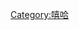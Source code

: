 {{Navbox
| name = 嘻哈
| title = [[嘻哈]]
| state = {{{state|autocollapse}}}
| bodyclass = hlist
| basestyle =
| style =
| above =
* [[街舞]]
* {{link-en|唱盘主义|Turntablism|打碟}}
* [[塗鴉]]
* [[饒舌]]
* [[節奏口技|口技]]

| group1 = 文化
| list1 =
* {{link-en|说唱对决|Battle rap}}
* {{link-en|嘻哈舞蹈|Hip-hop dance|舞蹈}}
* {{link-en|嘻哈时尚|Hip hop fashion|时尚}}
* [[嘻哈女权主义|女权主义]]
* {{link-en|嘻哈节日列表|List of hip hop music festivals|节日}}
* {{link-en|嘻哈电影|Hip hop film|电影}}
* [[嘻哈音樂|音乐]]
* {{link-en|嘻哈制作|Hip hop production|制作}}
* {{link-en|嘻哈戏剧|Hip-hop theater|戏剧}}
* {{link-en|被认为有影响力的嘻哈专辑列表|List of hip hop albums considered to be influential|专辑}}
* {{link-en|嘻哈风格列表|List of hip hop genres|风格}}

| group2 = 历史
| list2 =
* {{link-en|黄金时代嘻哈|Golden age hip hop|黄金时代}}
* [[舊學派嘻哈|旧学派]]
* {{link-en|新学派嘻哈|New school hip hop|新学派}}
* {{link-en|电子 (音乐)|Electro (music)|电子}}
* {{link-en|嘻哈女权|Hip hop feminism|女权}}

| group3 = {{link-en|嘻哈风格列表|List of hip hop genres|风格}}
| list3 =
* [[另类嘻哈]]
* {{link-en|原声嘻哈|Acoustic hip hop}}
* {{link-en|弹跳音乐|Bounce music}}
* {{link-en|奇卡诺说唱|Chicano rap}}
* {{link-en|切碎和螺纹|Chopped and screwed}}
* {{link-en|直升机 (说唱)|Chopper (rap)|直升机}}
* {{link-en|圣赞嘻哈|Christian hip hop}}
* {{link-en|云说唱|Cloud rap}}
* {{link-en|喜剧嘻哈|Comedy hip hop}}
* {{link-en|良知嘻哈|Conscious hip hop}}
* {{link-en|粗口说唱|Dirty rap}}
* {{link-en|钻头 (音乐流派)|Drill (music genre)|钻头}}
* [[东海岸嘻哈|东海岸]]
* [[即興饒舌]]
* {{link-en|帮匪说唱|Gangsta rap}}
* {{link-en|硬核说唱 (音乐流派)|Hardcore hip hop|硬核说唱}}
* {{link-en|恐怖核|Horrorcore}}
* {{link-en|独立嘻哈|Indie hip hop}}
* {{link-en|工业嘻哈|Industrial hip hop}}
* {{link-en|器乐嘻哈|Instrumental hip hop}}
* {{link-en|中西部嘻哈|Midwest hip hop}}
* {{link-en|微核嘻哈|Nerdcore hip hop}}
* {{link-en|政治嘻哈|Political hip hop}}
* {{link-en|流行说唱|Pop-rap}}
* {{link-en|斯奈普音乐|Snap music}}
* [[南部嘻哈]]
* [[陷阱音乐|陷阱]]
* {{link-en|唱盘主义|Turntablism}}
* [[地下嘻哈]]
* [[西海岸嘻哈|西海岸]]

| group4 = {{link-en|嘻哈风格列表|List of hip hop genres|融合风格}}
| list4 =
* {{link-en|巴尔的摩俱乐部|Baltimore club}}
* [[乡村说唱]]
* [[狂克]]
* {{link-en|旷课核|Crunkcore}}
* {{link-en|哥伦比亚说唱|Cumbia rap}}
* {{link-en|数码硬核|Digital hardcore}}
* {{link-en|实验嘻哈|Experimental hip hop}}
* {{link-en|匪帮放克|G-funk}}
* {{link-en|贫区浩室|Ghetto house}}
* {{link-en|底特律俱乐部|Ghettotech}}
* {{link-en|缺陷 (音乐)|Glitch hop|缺陷}}
* [[尘垢音乐|尘垢]]
* {{link-en|嘻哈灵魂乐|Hip hop soul}}
* {{link-en|说唱浩室|Hip house}}
* {{link-en|嘻哈爵士|Hiplife}}
* {{link-en|文艺嘻哈|Hipster hop}}
* {{link-en|嬉皮 (音乐)|Hyphy|嬉皮}}
* [[伊博人说唱]]
* [[爵士说唱]]
* [[泽西俱乐部]]
* {{link-en|同性恋嘻哈|LGBT hip hop}}
* {{link-en|梅伦说唱|Merenrap}}
* [[新杰克摇摆]]
* {{link-en|新灵魂乐|Neo soul}}
* [[新金屬]]
* {{link-en|迷幻嘻哈|Psychedelic hip hop}}
* [[饒舌金屬]]
* {{link-en|说唱歌剧|Rap opera}}
* {{link-en|说唱摇滚|Rap rock}}
* [[神遊舞曲]]
* {{link-en|都市嘻哈|Urban Pasifika}}
* {{link-en|恍惚 (音乐)|Wonky (music)|恍惚}}

| group5 = {{link-en|各国家的嘻哈|Category:Hip hop by nationality|按國家或地區区分}}
| list5 = {{navbox subgroup

| group1 = {{link-en|非洲嘻哈|African hip hop|非洲}}
| list1 =
* {{link-en|阿尔及利亚嘻哈|Algerian hip hop|阿尔及利亚}}
* {{link-en|冈比亚嘻哈|Gambian hip hop|冈比亚}}
* [[伊博人说唱|伊博人]]
* {{link-en|象牙海岸嘻哈|Ivorian hip hop|象牙海岸}}
* {{link-en|肯尼亚嘻哈|Kenyan hip hop|肯尼亚}}
* {{link-en|摩洛哥嘻哈|Moroccan hip hop|摩洛哥}}
* [[尼日尔嘻哈|尼日尔]]
* {{link-en|塞内加尔嘻哈|Senegalese hip hop|塞内加尔}}
* {{link-en|坦桑尼亚嘻哈|Tanzanian hip hop|坦桑尼亚}}
* {{link-en|多哥嘻哈|Togolese hip hop|多哥}}
* {{link-en|津巴布韦嘻哈|Zimbabwean hip hop|津巴布韦}}

| group2 = {{link-en|北美洲嘻哈|Category:American hip hop genres|北美洲}}
| list2 =
* {{link-en|加拿大嘻哈|Canadian hip hop|加拿大}}
* {{link-en|印第安人嘻哈|Native American hip hop|印第安人}}
* [[格陵兰音乐#Hip hop|格陵兰]]

| group3 = {{link-en|亚洲嘻哈|Asian hip hop|亚洲}}
| list3 =
* {{link-en|孟加拉国嘻哈|Bangladeshi hip hop|孟加拉国}}
* {{link-en|缅甸嘻哈|Burmese hip hop|缅甸}}
* [[中国嘻哈音樂|中国大陆]]
* {{link-en|菲律宾嘻哈|Pinoy hip hop|菲律宾}}
* [[香港嘻哈|香港]]
* [[印度嘻哈|印度]]
* {{link-en|印尼嘻哈|Indonesian hip hop|印尼}}
* {{link-en|日本嘻哈|Japanese hip hop|日本}}
* {{link-en|韩国嘻哈|Korean hip hop|韩国}}
* {{link-en|马来西亚嘻哈|Malaysian hip hop|马来西亚}}
* {{link-en|尼泊尔嘻哈|Nepalese hip hop|尼泊尔}}
* {{link-en|巴基斯坦嘻哈|Pakistani hip hop|巴基斯坦}}
* {{link-en|台湾嘻哈|Taiwanese hip hop|台湾}}
* {{link-en|泰国嘻哈|Thai hip hop|泰国}}

| group4 = {{link-en|欧洲嘻哈|European hip hop|欧洲}}
| list4 =
* {{link-en|阿尔巴尼亚嘻哈|Albanian hip hop|阿尔巴尼亚}}
* [[阿塞拜疆嘻哈|阿塞拜疆]]
* {{link-en|比利时嘻哈|Belgian hip hop|比利时}}
* [[波斯尼亚和黑塞哥维那嘻哈|波斯尼亚和黑塞哥维那]]
* {{link-en|英国嘻哈|British hip hop|英国}}
* {{link-en|保加利亚嘻哈|Bulgarian hip hop|保加利亚}}
* {{link-en|捷克嘻哈|Czech hip hop|捷克}}
* {{link-en|荷兰嘻哈|Dutch hip hop|荷兰}}
* {{link-en|芬兰嘻哈|Finnish hip hop|芬兰}}
* {{link-en|法国嘻哈|French hip hop|法国}}
* {{link-en|德国嘻哈|German hip hop|德国}}
* {{link-en|希腊嘻哈|Greek hip hop|希腊}}
* {{link-en|匈牙利嘻哈|Hungarian hip hop|匈牙利}}
* {{link-en|冰岛嘻哈|Icelandic hip hop|冰岛}}
* {{link-en|意大利嘻哈|Italian hip hop|意大利}}
* {{link-en|马其顿嘻哈|Macedonian hip hop|马其顿}}
* {{link-en|波兰嘻哈|Polish hip hop|波兰}}
* {{link-en|葡萄牙嘻哈|Hip hop Tuga|葡萄牙}}
* {{link-en|吉普赛嘻哈|Romany hip hop|罗马（吉普赛）}}
* {{link-en|罗马尼亚嘻哈|Romanian hip hop|罗马尼亚}}
* {{link-en|俄罗斯嘻哈|Russian hip hop|俄罗斯}}
* {{link-en|苏格兰嘻哈|Scottish hip-hop|苏格兰}}
* {{link-en|塞尔维亚嘻哈|Serbian hip hop|塞尔维亚}}
* [[斯洛伐克嘻哈|斯洛伐克]]
* [[斯洛文尼亚嘻哈|斯洛文尼亚]]
* {{link-en|西班牙嘻哈|Spanish hip hop|西班牙}}
* {{link-en|瑞典嘻哈|Swedish hip hop|瑞典}}
* {{link-en|瑞士嘻哈|Swiss hip hop|瑞士}}
* {{link-en|土耳其嘻哈|Turkish hip hop|土耳其}}
* {{link-en|乌克兰嘻哈|Ukrainian hip hop|乌克兰}}

| group5 = {{link-en|拉丁美洲嘻哈|Latin hip hop|拉丁美洲}}
| list5 =
* {{link-en|巴西嘻哈|Brazilian hip hop|巴西}}
* {{link-en|古巴嘻哈|Cuban hip hop|古巴}}
* {{link-en|多米尼加嘻哈|Music of the Dominican Republic#Hip hop|多米尼加}}
* [[海地嘻哈|海地]]
* {{link-en|墨西哥嘻哈|Mexican hip hop|墨西哥}}
* [[萨尔瓦多嘻哈|萨尔瓦多]]

| group6 = {{link-en|中东嘻哈|Middle Eastern hip hop|中东}}
| list6 =
* {{link-en|阿拉伯嘻哈|Arabic hip hop|阿拉伯}}
* {{link-en|埃及嘻哈|Egyptian hip hop|埃及}}
* {{link-en|伊朗嘻哈|Iranian hip hop|伊朗}}
* {{link-en|以色列嘻哈|Israeli hip hop|以色列}}
* {{link-en|黎巴嫩嘻哈|Lebanese hip hop|黎巴嫩}}
* {{link-en|巴勒斯坦嘻哈|Palestinian hip hop|巴勒斯坦}}
* {{link-en|也门嘻哈|Yemeni hip hop|也门}}

| group7 = [[大洋洲]]
| list7 =
* {{link-en|澳大利亚嘻哈|Australian hip hop|澳大利亚}}
* {{link-en|新西兰嘻哈|New Zealand hip hop|新西兰}}
}}

| below =
* {{Icon|Category}} '''[[:Category:嘻哈|分类]]'''
* {{Icon|Portal}} '''{{link-en|Portal:嘻哈|Portal:Hip hop|主题}}'''
}}
<noinclude>
{{collapsible option}}
[[Category:嘻哈]]
[[Category:音樂類型模板|{{PAGENAME}}]]
</noinclude>